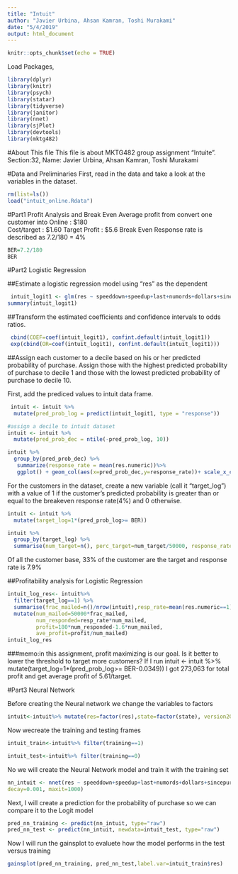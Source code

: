 ---
title: "Intuit"
author: "Javier Urbina, Ahsan Kamran, Toshi Murakami"
date: "5/4/2019"
output: html_document
---

```{r setup, include=FALSE}
knitr::opts_chunk$set(echo = TRUE)
```

Load Packages,
```{r}
library(dplyr)
library(knitr)
library(psych)
library(statar)
library(tidyverse)
library(janitor)
library(nnet)
library(sjPlot)
library(devtools)
library(mktg482)
```

#About This file
 This file is about MKTG482 group assignment "Intuite".
 Section:32, Name: Javier Urbina, Ahsan Kamran, Toshi Murakami

#Data and Preliminaries
 First, read in the data and take a look at the variables in the dataset.
 
```{r}
rm(list=ls())
load("intuit_online.Rdata")
```

#Part1 Profit Analysis and Break Even
 Average profit from convert one customer into Online : $180  
 Cost/target : $1.60
 Target Profit : $5.6
 Break Even Response rate is described as 7.2/180 = 4%

```{r}
BER=7.2/180
BER
```

#Part2 Logistic Regression

##Estimate a logistic regression model using “res” as the dependent
```{r}
 intuit_logit1 <- glm(res ~ speeddown+speedup+last+numords+dollars+sincepurch+version2013+upgraded+payroll+bizflag+sex+income+medhvalue, family = binomial(logit),data=intuit)
summary(intuit_logit1)
```

##Transform the estimated coefficients and confidence intervals to odds ratios.
```{r}
 cbind(COEF=coef(intuit_logit1), confint.default(intuit_logit1))
 exp(cbind(OR=coef(intuit_logit1), confint.default(intuit_logit1)))
```

##Assign each customer to a decile based on his or her predicted probability of purchase.   Assign those with the highest predicted probability of purchase to decile 1 and those with the lowest predicted probability of purchase to decile 10.

First, add the prediced values to intuit data frame.
```{r}
 intuit <- intuit %>% 
  mutate(pred_prob_log = predict(intuit_logit1, type = "response"))
```

```{r}
#assign a decile to intuit dataset
intuit <- intuit %>%
  mutate(pred_prob_dec = ntile(-pred_prob_log, 10))
```

```{r}
intuit %>% 
  group_by(pred_prob_dec) %>% 
   summarize(response_rate = mean(res.numeric))%>%
   ggplot() + geom_col(aes(x=pred_prob_dec,y=response_rate))+ scale_x_continuous(breaks=c(1,2,3,4,5,6,7,8,9,10))

```

For the customers in the dataset, create a new variable (call it “target_log”) with a value of 1 if the customer’s predicted probability is greater than or equal to the breakeven response rate(4%) and 0 otherwise.
```{r}
intuit <- intuit %>%
  mutate(target_log=1*(pred_prob_log>= BER))
```

```{r}
intuit %>% 
  group_by(target_log) %>% 
  summarise(num_target=n(), perc_target=num_target/50000, response_rate=mean(pred_prob_log)) 
```

Of all the customer base, 33% of the customer are the target and response rate is 7.9%

##Profitability analysis for Logistic Regression
```{r}
intuit_log_res<- intuit%>% 
  filter(target_log==1) %>% 
  summarise(frac_mailed=n()/nrow(intuit),resp_rate=mean(res.numeric==1)) %>% 
  mutate(num_mailed=50000*frac_mailed,
         num_responded=resp_rate*num_mailed,
         profit=180*num_responded-1.6*num_mailed,
         ave_profit=profit/num_mailed)
intuit_log_res
```

###memo:in this assignment, profit maximizing is our goal. Is it better to lower the threshold to target more customers? 
If I run
 intuit <- intuit %>%
  mutate(target_log=1*(pred_prob_log>= BER-0.0349))
I got 273,063 for total profit and get average profit of 5.61/target.

#Part3 Neural Network


Before creating the Neural network we change the variables to factors 

```{r}
intuit<-intuit%>% mutate(res=factor(res),state=factor(state), version2013=factor(version2013),upgraded=factor(upgraded), payroll=factor(payroll), bizflag=factor(bizflag),sex=factor(sex))
```


Now wecreate the training and testing frames
```{r}
intuit_train<-intuit%>% filter(training==1)

intuit_test<-intuit%>% filter(training==0)
```


No we will create the Neural Network model and train it with the training set
```{r}

nn_intuit <- nnet(res ~ speeddown+speedup+last+numords+dollars+sincepurch+version2013+upgraded+payroll+bizflag+sex+income+medhvalue, data=intuit_train, size= 5,
decay=0.001, maxit=1000)
```

Next, I will create a prediction for the probability of purchase so we can compare it to the Logit model
```{r}
pred_nn_training <- predict(nn_intuit, type="raw")
pred_nn_test <- predict(nn_intuit, newdata=intuit_test, type="raw")
```


Now I will run the gainsplot to evaluete how the model performs in the test versus training
```{r}
gainsplot(pred_nn_training, pred_nn_test,label.var=intuit_train$res)
```
